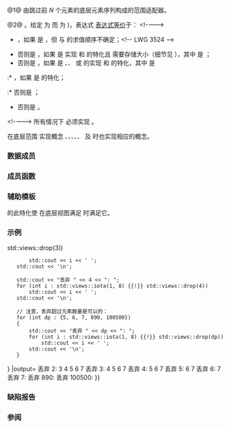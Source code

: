 {{cpp/ranges/view title|drop}}
{{cpp/ranges/drop_view/navbar}}

{{dcl begin}}
{{dcl header|ranges}}
{{dcl|num=1|since=c++20|1=
template&lt; ranges::view V &gt;
class drop_view
    : public ranges::view_interface&lt;drop_view&lt;V&gt;&gt;
}}
{{dcl|num=2|since=c++20|1=
namespace views {
    inline constexpr /* 未指定 */ drop = /* 未指定 */;
}
}}
{{dcl h|调用签名}}
{{dcl|since=c++20|1=
template&lt; ranges::viewable_range R &gt;
    requires /* 见下文 */
constexpr ranges::view auto
    drop( R&amp;&amp; r, ranges::range_difference_t&lt;R&gt; count );
}}
{{dcl|since=c++20|1=
template&lt; class DifferenceType &gt;
constexpr /* 范围适配器闭包 */ drop( DifferenceType&amp;&amp; count );
}}
{{dcl end}}

@1@ 由跳过前 ''N'' 个元素的底层元素序列构成的范围适配器。

@2@ {{named req|RangeAdaptorObject}}。给定 {{tt|T}} 为 {{c/core|std::remove_cvref_t&lt;decltype((e))&gt;}} 而 {{tt|D}} 为 {{c/core|ranges::range_difference_t&lt;decltype((e))&gt;}})，表达式 {{c|views::drop(e, f)}} [[cpp/language/expressions#表达式等价|表达式等价]]于：
&lt;!----&gt;
* {{box|{{c/core|((void)f,}}{{nbspt}}{{lti|cpp/standard library/decay-copy}}{{c/core|(e))}}}}，如果 {{tt|T}} 是 {{l2tt|cpp/ranges/empty_view}}，但 {{c|e}} 与 {{c|f}} 的求值顺序不确定；&lt;!-- LWG 3524 --&gt;
* 否则是 {{c multi|
T(ranges::begin(e) + inc, ranges::end(e),|
    /* to-unsigned-like */(ranges::distance(e) - inc))
}}，如果 {{tt|T}} 是 {{l2tt|cpp/ranges/subrange}} 实现 {{lconcept|random_access_range}} 和 {{lconcept|sized_range}} 的特化且 {{tt|T}} 需要存储大小（细节见 {{l2tf|cpp/ranges/subrange/subrange|subrange|ranges::subrange}}），其中 {{c|inc}} 是 {{c|std::min&lt;D&gt;(ranges::distance(e), f)}}；
* 否则是 {{c|U(ranges::begin(e) + inc, ranges::end(e))}}，如果 {{tt|T}} 是 {{ltt std|cpp/container/span}}、{{lc|std::basic_string_view}}、{{l2tt|cpp/ranges/iota_view}} 或 {{l2tt|cpp/ranges/subrange}} 的实现 {{lconcept|random_access_range}} 和 {{lconcept|sized_range}} 的特化，其中 {{tt|U}} 是
:* {{c/core|std::span&lt;typename T::element_type&gt;}}，如果 {{tt|T}} 是 {{ltt std|cpp/container/span}} 的特化；
:* 否则是 {{tt|T}}；
{{rrev|since=c++23|
* 否则，如果 {{tt|T}} 是 {{l2tt|cpp/ranges/repeat_view}} 的特化：
:* {{c|views::repeat(*e.value_, ranges::distance(e) - inc)}}，如果 {{tt|T}} 实现 {{lconcept|sized_range}}；这种情况下 {{c|e}} 仅求值一次；
:* 否则为 {{c|((void)e, auto(f))}}，但 {{c|e}} 和 {{c|f}} 的求值顺序不确定；
}}
* 否则是 {{c|drop_view(e, f)}}。
&lt;!----&gt;
所有情况下 {{c/core|decltype((f))}} 必须实现 {{c|std::convertible_to&lt;D&gt;}}。

{{tt|drop_view}} 在底层范围 {{tt|V}} 实现概念 {{lconcept|contiguous_range}}、{{lconcept|random_access_range}}、{{lconcept|bidirectional_range}}、{{lconcept|forward_range}}、{{lconcept|input_range}}、{{lconcept|common_range}} 及 {{lconcept|sized_range}} 时也实现相应的概念。

===数据成员===
{{dsc begin}}
{{dsc hitem|成员|说明}}
{{dsc expos mem obj|base_|id=base|private=yes|spec={{tt|V}}|底层视图}}
{{dsc expos mem obj|count_|id=count|private=yes|spec={{c/core|ranges::range_difference_t&lt;V&gt;}}|要跳过的元素数量}}
{{dsc expos mem obj|cache_|id=cache|private=yes|maybe=(仅当 {{tt|V}} 满足 {{lconcept|forward_range}} 但不满足 {{lconcept|random_access_range}} 和 {{lconcept|sized_range}} 时提供)|spec={{lti|cpp/ranges/non-propagating-cache}}{{c/core|&lt;ranges::iterator_t&lt;V&gt;&gt;}}|缓存调用 {{rlpf|drop_view/begin|begin}} 的结果的对象}}
{{dsc end}}

===成员函数===
{{dsc begin}}
{{dsc inc|cpp/ranges/adaptor/dsc constructor|drop_view}}
{{dsc inc|cpp/ranges/adaptor/dsc base|drop_view}}
{{dsc inc|cpp/ranges/adaptor/dsc begin|drop_view}}
{{dsc inc|cpp/ranges/adaptor/dsc end|drop_view}}
{{dsc inc|cpp/ranges/adaptor/dsc size|drop_view}}
{{dsc inc|cpp/ranges/adaptor/dsc reserve_hint|drop_view}}

{{cpp/ranges/view_interface/inherit|embedded=yes|size=yes}}
{{dsc end}}

==={{rl|deduction guides|推导指引}}===

===辅助模板===
{{ddcl|since=c++20|1=
template&lt; class T &gt;
constexpr bool enable_borrowed_range&lt;std::ranges::drop_view&lt;T&gt;&gt; =
    ranges::enable_borrowed_range&lt;T&gt;; 
}}
{{lc|ranges::enable_borrowed_range}} 的此特化使 {{tt|drop_view}} 在底层视图满足 {{lconcept|borrowed_range}} 时满足它。

===示例===
{{example
|code=
#include &lt;initializer_list&gt;
#include &lt;iostream&gt;
#include &lt;ranges&gt;

int main()
{
    const auto nums = {1, 2, 3, 4, 5, 6, 7};

    std::cout &lt;&lt; "丢弃 " &lt;&lt; 2 &lt;&lt; ": ";
    for (int i : std::ranges::drop_view{nums, 2})
        std::cout &lt;&lt; i &lt;&lt; ' ';
    std::cout &lt;&lt; '\n';

    std::cout &lt;&lt; "丢弃 " &lt;&lt; 3 &lt;&lt; ": ";
    for (int i : nums {{!}} std::views::drop(3))
        std::cout &lt;&lt; i &lt;&lt; ' ';
    std::cout &lt;&lt; '\n';

    std::cout &lt;&lt; "丢弃 " &lt;&lt; 4 &lt;&lt; ": ";
    for (int i : std::views::iota(1, 8) {{!}} std::views::drop(4))
        std::cout &lt;&lt; i &lt;&lt; ' ';
    std::cout &lt;&lt; '\n';

    // 注意，丢弃超过元素数量是可以的：
    for (int dp : {5, 6, 7, 890, 100500})
    {
        std::cout &lt;&lt; "丢弃 " &lt;&lt; dp &lt;&lt; ": ";
        for (int i : std::views::iota(1, 8) {{!}} std::views::drop(dp))
            std::cout &lt;&lt; i &lt;&lt; ' ';
        std::cout &lt;&lt; '\n';
    }
}
|output=
丢弃 2: 3 4 5 6 7 
丢弃 3: 4 5 6 7 
丢弃 4: 5 6 7 
丢弃 5: 6 7 
丢弃 6: 7 
丢弃 7: 
丢弃 890: 
丢弃 100500: 
}}

===缺陷报告===
{{dr list begin}}
{{dr list item|wg=lwg|dr=3407|std=C++20|before={{tt|views::drop}} 有时无法构造具大小随机访问范围|after=调整构造使之始终合法}}
{{dr list item|wg=lwg|dr=3494|std=c++20|before={{tt|drop_view}} 决不是 {{tt|borrowed_range}}|after=在底层范围是 {{tt|borrowed_range}} 时它是}}
{{dr list end}}

===参阅===
{{dsc begin}}
{{dsc inc|cpp/ranges/dsc drop_while_view}}
{{dsc end}}

{{langlinks|de|en|es|ja|ru}}
